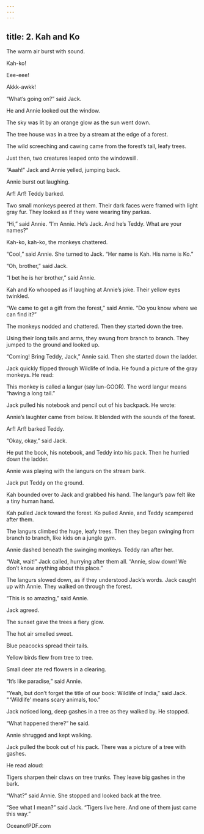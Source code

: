 ```yaml
---
---
---
```

title: 2. Kah and Ko
---



The warm air burst with sound.

Kah-ko!

Eee-eee!

Akkk-awkk!

“What’s going on?” said Jack.

He and Annie looked out the window.

The sky was lit by an orange glow as the sun went down.

The tree house was in a tree by a stream at the edge of a forest.

The wild screeching and cawing came from the forest’s tall, leafy trees.

Just then, two creatures leaped onto the windowsill.

“Aaah!” Jack and Annie yelled, jumping back.

Annie burst out laughing.

Arf! Arf! Teddy barked.

Two small monkeys peered at them. Their dark faces were framed with light gray fur. They looked as if they were wearing tiny parkas.

“Hi,” said Annie. “I’m Annie. He’s Jack. And he’s Teddy. What are your names?”

Kah-ko, kah-ko, the monkeys chattered.

“Cool,” said Annie. She turned to Jack. “Her name is Kah. His name is Ko.”

“Oh, brother,” said Jack.



“I bet he is her brother,” said Annie.

Kah and Ko whooped as if laughing at Annie’s joke. Their yellow eyes twinkled.

“We came to get a gift from the forest,” said Annie. “Do you know where we can find it?”

The monkeys nodded and chattered. Then they started down the tree.

Using their long tails and arms, they swung from branch to branch. They jumped to the ground and looked up.

“Coming! Bring Teddy, Jack,” Annie said. Then she started down the ladder.

Jack quickly flipped through Wildlife of India. He found a picture of the gray monkeys. He read:

This monkey is called a langur (say lun-GOOR). The word langur means “having a long tail.”



Jack pulled his notebook and pencil out of his backpack. He wrote:



Annie’s laughter came from below. It blended with the sounds of the forest.

Arf! Arf! barked Teddy.

“Okay, okay,” said Jack.

He put the book, his notebook, and Teddy into his pack. Then he hurried down the ladder.

Annie was playing with the langurs on the stream bank.

Jack put Teddy on the ground.

Kah bounded over to Jack and grabbed his hand. The langur’s paw felt like a tiny human hand.

Kah pulled Jack toward the forest. Ko pulled Annie, and Teddy scampered after them.

The langurs climbed the huge, leafy trees. Then they began swinging from branch to branch, like kids on a jungle gym.

Annie dashed beneath the swinging monkeys. Teddy ran after her.

“Wait, wait!” Jack called, hurrying after them all. “Annie, slow down! We don’t know anything about this place.”

The langurs slowed down, as if they understood Jack’s words. Jack caught up with Annie. They walked on through the forest.

“This is so amazing,” said Annie.

Jack agreed.

The sunset gave the trees a fiery glow.

The hot air smelled sweet.



Blue peacocks spread their tails.

Yellow birds flew from tree to tree.

Small deer ate red flowers in a clearing.

“It’s like paradise,” said Annie.

“Yeah, but don’t forget the title of our book: Wildlife of India,” said Jack. “ ‘Wildlife’ means scary animals, too.”

Jack noticed long, deep gashes in a tree as they walked by. He stopped.

“What happened there?” he said.

Annie shrugged and kept walking.

Jack pulled the book out of his pack. There was a picture of a tree with gashes.

He read aloud:

Tigers sharpen their claws on tree trunks. They leave big gashes in the bark.



“What?” said Annie. She stopped and looked back at the tree.

“See what I mean?” said Jack. “Tigers live here. And one of them just came this way.”

OceanofPDF.com